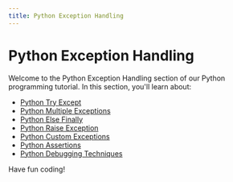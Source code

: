 ```yaml
---
title: Python Exception Handling
---
```


# Python Exception Handling

Welcome to the Python Exception Handling section of our Python programming tutorial. In this section, you'll learn about:

- [Python Try Except](./0-python-try-except.mdx)
- [Python Multiple Exceptions](./1-python-multiple-exceptions.mdx)
- [Python Else Finally](./2-python-else-finally.mdx)
- [Python Raise Exception](./3-python-raise-exception.mdx)
- [Python Custom Exceptions](./4-python-custom-exceptions.mdx)
- [Python Assertions](./5-python-assertion.mdx)
- [Python Debugging Techniques](./6-python-debugging-techniques.mdx)

Have fun coding!